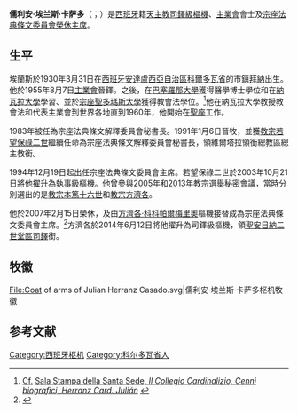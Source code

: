 {{Multiple issues|
{{Blpsources|time=2020-04-28T19:41:40+00:00}}
{{Citation style|time=2020-04-28T19:41:40+00:00}}
}}
{{NoteTA
|G1=Popes
}}
{{Infobox Christian leader
| type             = cardinal
| honorific-prefix =
| name             = 儒利安·埃蘭斯·卡薩多<br />Julián Herranz Casado
| honorific-suffix = [[主業會|主業會]]
| native_name      = 
| native_name_lang = 
| title            = [[宗座法典條文委員會|宗座法典條文委員會榮休主席]]
| image            = 
| image_size       = 
| alt              = 
| caption          = 
| church           = 
| archdiocese      = 
| province         = 
| metropolis       = 
| diocese          = 
| see              = 
| elected          = 
| appointed        = 1994年12月19日
| term             = 
| term_start       = 
| quashed          = 
| term_end         = 2007年2月15日
| predecessor      = [[Vincenzo_Fagiolo|Vincenzo Fagiolo]]
| opposed          = 
| successor        = [[方濟各·科科帕爾梅里奧|方濟各·科科帕爾梅里奧]]樞機
| other_post       = [[聖安日納二世堂|聖安日納二世堂區領銜司鐸]]
<!---------- Orders ---------->
| ordination       = 1955年8月7日
| ordained_by      = 
| consecration     = 1991年1月6日
| consecrated_by   = [[教宗若望保祿二世|教宗若望保祿二世]]
| cardinal         = 2003年10月21日
| created_cardinal_by = 教宗若望保祿二世
| rank             = [[樞機|司鐸級樞機]]
<!---------- Personal details ---------->
| birth_name       = 
| birth_date       = {{Birth date and age|1930|3|31|df=yes}}
| birth_place      = [[西班牙|西班牙]][[安達盧西亞自治區|安達盧西亞自治區]][[科爾多瓦省|科爾多瓦省]][[拜納|拜納]]
| death_date       = <!-- {{Death date and age|df=yes|YYYY|MM|DD|1930|03|31}} (death date then birth date) -->
| death_place      = 
| buried           = 
| nationality      = 西班牙
| religion         = 天主教
| residence        = 
| parents          = 
| spouse           = 
| children         = 
| occupation       = 
| profession       = 
| previous_post    = {{unbulleted list|宗座法典條文解釋委員會秘書長（1983年－1994年）|領銜維爾塔拉總教區總主教（1990年－2003年）}}
| education        =
| alma_mater       = 
| motto            = Domine ut videam
| signature        = 
| signature_alt    = 
| coat_of_arms     = Coat of arms of Julian Herranz Casado.svg
| coat_of_arms_alt = 
}}
'''儒利安·埃兰斯·卡萨多'''（{{lang-es|Julián Herranz Casado}}；{{bd|1930年|3月31日|catIdx=Julián Herranz Casado}}）是[[西班牙|西班牙]]籍[[天主教|天主教]][[樞機|司鐸級樞機]]、[[主業會|主業會]]會士及[[宗座法典條文委員會|宗座法典條文委員會榮休主席]]。

==生平==
埃蘭斯於1930年3月31日在[[西班牙|西班牙]][[安達盧西亞自治區|安達盧西亞自治區]][[科爾多瓦省|科爾多瓦省]]的市鎮[[拜納|拜納]]出生。他於1955年8月7日[[主業會|主業會]]晉鐸。之後，在[[巴塞羅那大學|巴塞羅那大學]]獲得醫學博士學位和在[[納瓦拉大學|納瓦拉大學]]學習、並於[[宗座聖多瑪斯大學|宗座聖多瑪斯大學]]獲得教會法學位。<ref>[[Cf.|Cf.]] [http://www.vatican.va/news_services/press/documentazione/documents/cardinali_biografie/cardinali_bio_herranz_j_it.html Sala Stampa della Santa Sede, ''Il Collegio Cardinalizio, Cenni biografici, Herranz Card. Julián''] {{Wayback|url=http://www.vatican.va/news_services/press/documentazione/documents/cardinali_biografie/cardinali_bio_herranz_j_it.html |date=20070930030106 }} {{it icon}}</ref>他在納瓦拉大學教授教會法和代表主業會到世界各地直到1960年，他開始在[[聖座|聖座]]工作。

1983年被任為宗座法典條文解釋委員會秘書長。1991年1月6日晉牧，並獲[[教宗若望保祿二世|教宗若望保祿二世]]繼續任命為宗座法典條文解釋委員會秘書長，領維爾塔拉領銜總教區總主教銜。

1994年12月19日起出任宗座法典條文委員會主席。若望保祿二世於2003年10月21日將他擢升為[[樞機|執事級樞機]]。他曾參與[[2005年教宗選舉秘密會議|2005年]]和[[2013年教宗選舉秘密會議|2013年教宗選舉秘密會議]]，當時分別選出的是[[教宗本篤十六世|教宗本篤十六世]]和[[教宗方濟各|教宗方濟各]]。

他於2007年2月15日榮休，及由[[方濟各·科科帕爾梅里奧|方濟各·科科帕爾梅里奧]]樞機接替成為宗座法典條文委員會主席。<ref>{{cite web|url=http://www2.fiu.edu/~mirandas/consistories-xx.htm#JohnPaulII|title=The Cardinals of the Holy Roman Church|accessdate=2015-01-27|archive-date=2015-01-29|archive-url=https://web.archive.org/web/20150129030559/http://www2.fiu.edu/~mirandas/consistories-xx.htm#JohnPaulII|dead-url=no}}</ref>方濟各於2014年6月12日將他擢升為司鐸級樞機，領[[聖安日納二世堂|聖安日納二世堂區司鐸]]銜。

== 牧徽 ==
<gallery>
File:Coat of arms of Julian Herranz Casado.svg|儒利安·埃兰斯·卡萨多枢机牧徽
</gallery>

== 参考文献 ==
{{reflist}}

{{樞機團}}
{{Authority control}}
[[Category:西班牙枢机|Category:西班牙枢机]]
[[Category:科尔多瓦省人|Category:科尔多瓦省人]]